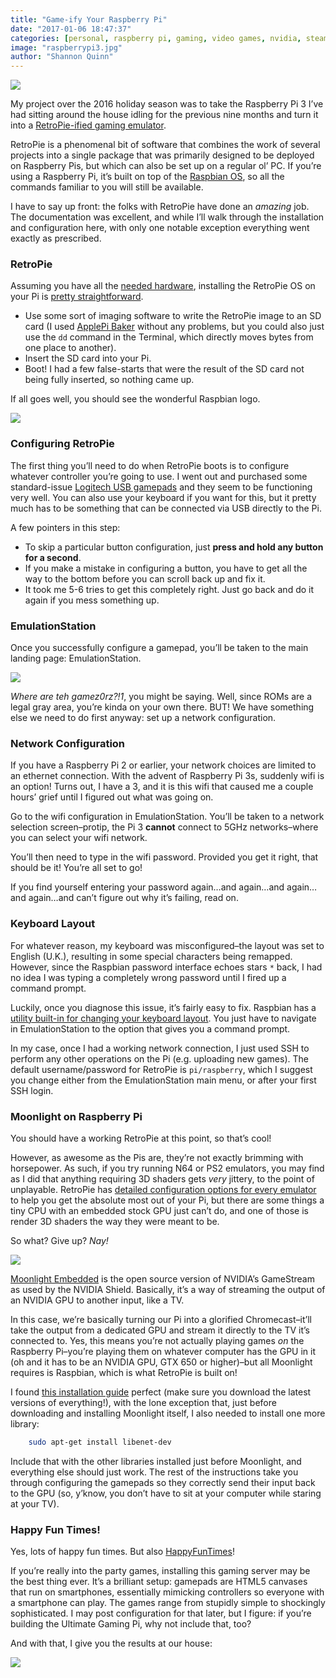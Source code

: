 ```yaml
---
title: "Game-ify Your Raspberry Pi"
date: "2017-01-06 18:47:37"
categories: [personal, raspberry pi, gaming, video games, nvidia, steam]
image: "raspberrypi3.jpg"
author: "Shannon Quinn"
---
```

![](raspberrypi3.jpg)

My project over the 2016 holiday season was to take the Raspberry Pi 3 I've had sitting around the house idling for the previous nine months and turn it into a [RetroPie-ified gaming emulator](https://retropie.org.uk/).

RetroPie is a phenomenal bit of software that combines the work of several projects into a single package that was primarily designed to be deployed on Raspberry Pis, but which can also be set up on a regular ol' PC. If you're using a Raspberry Pi, it's built on top of the [Raspbian OS](https://www.raspberrypi.org/downloads/raspbian/), so all the commands familiar to you will still be available.

I have to say up front: the folks with RetroPie have done an *amazing* job. The documentation was excellent, and while I'll walk through the installation and configuration here, with only one notable exception everything went exactly as prescribed.

### RetroPie

Assuming you have all the [needed hardware](https://retropie.org.uk/documentation/building-your-own-retropie-machine/), installing the RetroPie OS on your Pi is [pretty straightforward](https://github.com/RetroPie/RetroPie-Setup/wiki/First-Installation).

 - Use some sort of imaging software to write the RetroPie image to an SD card (I used [ApplePi Baker](http://www.tweaking4all.com/hardware/raspberry-pi/macosx-apple-pi-baker/) without any problems, but you could also just use the `dd` command in the Terminal, which directly moves bytes from one place to another).
 - Insert the SD card into your Pi.
 - Boot! I had a few false-starts that were the result of the SD card not being fully inserted, so nothing came up.

If all goes well, you should see the wonderful Raspbian logo.

![](raspberry-pi-logo.png)

### Configuring RetroPie

The first thing you'll need to do when RetroPie boots is to configure whatever controller you're going to use. I went out and purchased some standard-issue [Logitech USB gamepads](http://gaming.logitech.com/en-us/product/f310-gamepad) and they seem to be functioning very well. You can also use your keyboard if you want for this, but it pretty much has to be something that can be connected via USB directly to the Pi.

A few pointers in this step:

 - To skip a particular button configuration, just **press and hold any button for a second**.
 - If you make a mistake in configuring a button, you have to get all the way to the bottom before you can scroll back up and fix it.
 - It took me 5-6 tries to get this completely right. Just go back and do it again if you mess something up.

### EmulationStation

Once you successfully configure a gamepad, you'll be taken to the main landing page: EmulationStation.

![](emulationstation.png)

*Where are teh gamez0rz?!1*, you might be saying. Well, since ROMs are a legal gray area, you're kinda on your own there. BUT! We have something else we need to do first anyway: set up a network configuration.

### Network Configuration

If you have a Raspberry Pi 2 or earlier, your network choices are limited to an ethernet connection. With the advent of Raspberry Pi 3s, suddenly wifi is an option! Turns out, I have a 3, and it is this wifi that caused me a couple hours' grief until I figured out what was going on.

Go to the wifi configuration in EmulationStation. You'll be taken to a network selection screen--protip, the Pi 3 **cannot** connect to 5GHz networks--where you can select your wifi network.

You'll then need to type in the wifi password. Provided you get it right, that should be it! You're all set to go!

If you find yourself entering your password again...and again...and again...and again...and can't figure out why it's failing, read on.

### Keyboard Layout

For whatever reason, my keyboard was misconfigured--the layout was set to English (U.K.), resulting in some special characters being remapped. However, since the Raspbian password interface echoes stars `*` back, I had no idea I was typing a completely wrong password until I fired up a command prompt.

Luckily, once you diagnose this issue, it's fairly easy to fix. Raspbian has a [utility built-in for changing your keyboard layout](https://www.raspberrypi.org/forums/viewtopic.php?f=28&t=80127). You just have to navigate in EmulationStation to the option that gives you a command prompt.

In my case, once I had a working network connection, I just used SSH to perform any other operations on the Pi (e.g. uploading new games). The default username/password for RetroPie is `pi/raspberry`, which I suggest you change either from the EmulationStation main menu, or after your first SSH login.

### Moonlight on Raspberry Pi

You should have a working RetroPie at this point, so that's cool!

However, as awesome as the Pis are, they're not exactly brimming with horsepower. As such, if you try running N64 or PS2 emulators, you may find as I did that anything requiring 3D shaders gets *very* jittery, to the point of unplayable. RetroPie has [detailed configuration options for every emulator](https://github.com/RetroPie/RetroPie-Setup/wiki) to help you get the absolute most out of your Pi, but there are some things a tiny CPU with an embedded stock GPU just can't do, and one of those is render 3D shaders the way they were meant to be.

So what? Give up? *Nay!*

![](moonlight.jpg)

[Moonlight Embedded](https://github.com/irtimmer/moonlight-embedded/wiki) is the open source version of NVIDIA's GameStream as used by the NVIDIA Shield. Basically, it's a way of streaming the output of an NVIDIA GPU to another input, like a TV.

In this case, we're basically turning our Pi into a glorified Chromecast--it'll take the output from a dedicated GPU and stream it directly to the TV it's connected to. Yes, this means you're not actually playing games *on* the Raspberry Pi--you're playing them on whatever computer has the GPU in it (oh and it has to be an NVIDIA GPU, GTX 650 or higher)--but all Moonlight requires is Raspbian, which is what RetroPie is built on!

I found [this installation guide](https://blog.jhot.me/guide-install-moonlight-on-raspbian-retropie-9d1318b8ddf8#.etf7g4bo6) perfect (make sure you download the latest versions of everything!), with the lone exception that, just before downloading and installing Moonlight itself, I also needed to install one more library:

```bash
    sudo apt-get install libenet-dev
```

Include that with the other libraries installed just before Moonlight, and everything else should just work. The rest of the instructions take you through configuring the gamepads so they correctly send their input back to the GPU (so, y'know, you don't have to sit at your computer while staring at your TV).

### Happy Fun Times!

Yes, lots of happy fun times. But also [HappyFunTimes](http://docs.happyfuntimes.net/docs/introduction.html)!

If you're really into the party games, installing this gaming server may be the best thing ever. It's a brilliant setup: gamepads are HTML5 canvases that run on smartphones, essentially mimicking controllers so everyone with a smartphone can play. The games range from stupidly simple to shockingly sophisticated. I may post configuration for that later, but I figure: if you're building the Ultimate Gaming Pi, why not include that, too?

And with that, I give you the results at our house:

![](zelda.jpeg)